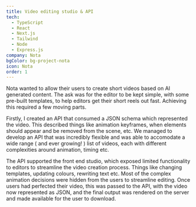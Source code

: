```yaml
---
title: Video editing studio & API
tech:
  - TypeScript
  - React
  - Next.js
  - Tailwind
  - Node
  - Express.js
company: Nota
bgColor: bg-project-nota
icon: Nota
order: 1
---
```


Nota wanted to allow their users to create short videos based on AI generated content. The ask was for the editor to be kept simple, with some pre-built templates, to help editors get their short reels out fast. Achieving this required a few moving parts.

Firstly, I created an API that consumed a JSON schema which represented the video. This described things like animation keyframes, when elements should appear and be removed from the scene, etc. We managed to develop an API that was incredibly flexible and was able to accomodate a wide range ( and ever growing! ) list of videos, each with different complexities around animation, timing etc.

The API supported the front end studio, which exposed limited functionality to editors to streamline the video creation process. Things like changing templates, updating colours, rewriting text etc. Most of the complex animation decisions were hidden from the users to streamline editing. Once users had perfected their video, this was passed to the API, with the video now represented as JSON, and the final output was rendered on the server and made available for the user to download.
